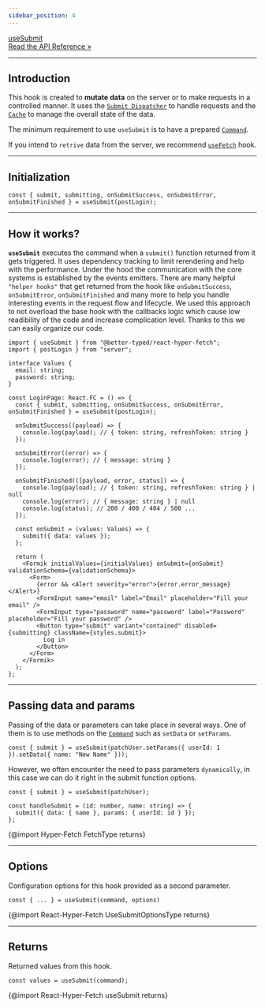 ```yaml
---
sidebar_position: 4
---
```


<a class="api-link" href="/api/React-Hyper-Fetch/Hook/useSubmit">
  <div class="api-link-title">useSubmit</div>
  <div class="api-link-sub-title">Read the API Reference »</div>
</a>

---

## Introduction

This hook is created to **mutate data** on the server or to make requests in a controlled manner. It uses the
[`Submit Dispatcher`](/docs/Architecture/Dispatcher) to handle requests and the [`Cache`](/docs/Architecture/Cache) to
manage the overall state of the data.

The minimum requirement to use `useSubmit` is to have a prepared [`Command`](/docs/Architecture/Command).

If you intend to `retrive` data from the server, we recommend [`useFetch`](/docs/React/useFetch) hook.

---

## Initialization

```tsx
const { submit, submitting, onSubmitSuccess, onSubmitError, onSubmitFinished } = useSubmit(postLogin);
```

---

## How it works?

**`useSubmit`** executes the command when a `submit()` function returned from it gets triggered. It uses dependency
tracking to limit rerendering and help with the performance. Under the hood the communication with the core systems is
established by the events emitters. There are many helpful `"helper hooks"` that get returned from the hook like
`onSubmitSuccess`, `onSubmitError`, `onSubmitFinished` and many more to help you handle interesting events in the
request flow and lifecycle. We used this approach to not overload the base hook with the callbacks logic which cause low
readibility of the code and increase complication level. Thanks to this we can easily organize our code.

```tsx
import { useSubmit } from "@better-typed/react-hyper-fetch";
import { postLogin } from "server";

interface Values {
  email: string;
  password: string;
}

const LoginPage: React.FC = () => {
  const { submit, submitting, onSubmitSuccess, onSubmitError, onSubmitFinished } = useSubmit(postLogin);

  onSubmitSuccess((payload) => {
    console.log(payload); // { token: string, refreshToken: string }
  });

  onSubmitError((error) => {
    console.log(error); // { message: string }
  });

  onSubmitFinished(([payload, error, status]) => {
    console.log(payload); // { token: string, refreshToken: string } | null
    console.log(error); // { message: string } | null
    console.log(status); // 200 / 400 / 404 / 500 ...
  });

  const onSubmit = (values: Values) => {
    submit({ data: values });
  };

  return (
    <Formik initialValues={initialValues} onSubmit={onSubmit} validationSchema={validationSchema}>
      <Form>
        {error && <Alert severity="error">{error.error_message}</Alert>}
        <FormInput name="email" label="Email" placeholder="Fill your email" />
        <FormInput type="password" name="password" label="Password" placeholder="Fill your password" />
        <Button type="submit" variant="contained" disabled={submitting} className={styles.submit}>
          Log in
        </Button>
      </Form>
    </Formik>
  );
};
```

---

## Passing data and params

Passing of the data or parameters can take place in several ways. One of them is to use methods on the
[`Command`](/docs/Architecture/Command) such as `setData` or `setParams`.

```tsx
const { submit } = useSubmit(patchUser.setParams({ userId: 1 }).setData({ name: "New Name" }));
```

However, we often encounter the need to pass parameters `dynamically`, in this case we can do it right in the submit
function options.

```tsx
const { submit } = useSubmit(patchUser);

const handleSubmit = (id: number, name: string) => {
  submit({ data: { name }, params: { userId: id } });
};
```

{@import Hyper-Fetch FetchType returns}

---

## Options

Configuration options for this hook provided as a second parameter.

```tsx
const { ... } = useSubmit(command, options)
```

{@import React-Hyper-Fetch UseSubmitOptionsType returns}

---

## Returns

Returned values from this hook.

```tsx
const values = useSubmit(command);
```

{@import React-Hyper-Fetch useSubmit returns}
